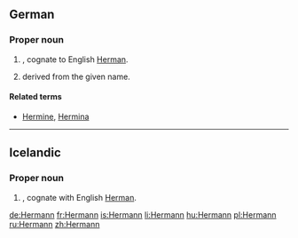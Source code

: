 ==German==

===Proper noun===
{{infl|de|proper noun|g=m}}

# {{given name|male|lang=de}}, cognate to English [[Herman]].
# {{surname|lang=de|from=given names|dot=}} derived from the given name.

====Related terms====
* [[Hermine]], [[Hermina]]

----

==Icelandic==

===Proper noun===
{{infl|is|proper noun|g=m}}

# {{given name|male|lang=is}}, cognate with English [[Herman]].

[[de:Hermann]]
[[fr:Hermann]]
[[is:Hermann]]
[[li:Hermann]]
[[hu:Hermann]]
[[pl:Hermann]]
[[ru:Hermann]]
[[zh:Hermann]]